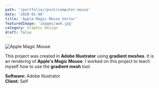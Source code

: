 ```yaml
---
path: '/portfolio//post/computer-mouse'
date: '2020-01-08'
title: 'Apple Magic Mouse Vector'
featuredImage: 'images/aw4.jpg'
category: Graphic Design
draft: false
---
```


![Apple Magic Mouse](images/aw4.jpg)

This project was created in **Adobe Illustrator** using **gradient meshes**. It is an rendering of **Apple's Magic Mouse**.
I worked on this project to teach myself how to use the **gradient mesh** tool.

**Software:** Adobe Illustrator  
**Client:** Self
